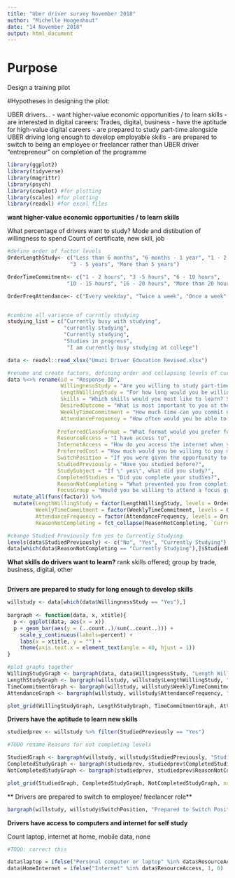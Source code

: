 ```yaml
---
title: "Uber driver survey November 2018"
author: "Michelle Hoogenhout"
date: "14 November 2018"
output: html_document
---
```


# Purpose 
Design a training pilot

#Hypotheses in designing the pilot:

UBER drivers...
- want higher-value economic opportunities / to learn skills
- are interested in digital careers: Trades, digital, business
- have the aptitude for high-value digital careers
- are prepared to study part-time alongside UBER driving long enough to develop employable skills
- are prepared to switch to being an employee or freelancer rather than UBER driver "entrepreneur" on completion of the programme

```r

library(ggplot2)
library(tidyverse)
library(magrittr)
library(psych)
library(cowplot) #for plotting
library(scales) #for plotting
library(readxl) #for excel files

```

**want higher-value economic opportunities / to learn skills**

What percentage of drivers want to study?
Mode and distibution of willingness to spend
Count of certificate, new skill, job

```r

#define order of factor levels
OrderLengthStudy<- c("Less than 6 months", "6 months - 1 year", "1 - 2 years",
                    "3 - 5 years", "More than 5 years")

OrderTimeCommitment<- c("1 - 2 hours", "3 -5 hours", "6 - 10 hours",
                   "10 - 15 hours", "16 - 20 hours", "More than 20 hours")

OrderFreqAttendance<- c("Every weekday", "Twice a week", "Once a week", "Once a month")


#combine all variance of currntly studying
studying_list = c("Currently busy with studying", 
                  "currently studying", 
                  "Currently studying", 
                  "Studies in progress",
                   "I am currently busy studying at college")

```

```r

data <- readxl::read_xlsx("Umuzi Driver Education Revised.xlsx")

#rename and create factors, defining order and collapsing levels of currently studying
data %<>% rename(id = "Response ID", 
                 WillingnessStudy = "Are you willing to study part-time while operating on Uber?",
                 LengthWillingStudy = "For how long would you be willing to study while operating on Uber?",
                 Skills = "Which skills would you most like to learn? Select up to three skills.",
                 DesiredOutcome = "What is most important to you at the end of studying?",
                 WeeklyTimeCommitment = "How much time can you commit on a weekly basis to studying?",
                 AttendanceFrequency = "How often would you be able to attend classes, in-person, at a local campus in your city?",
                 
                PreferredClassFormat = "What format would you prefer for the classes?",
                ResourceAccess = "I have access to",
                InternetAccess = "How do you access the internet when you not operating on Uber?",
                PreferredCost = "How much would you be willing to pay monthly for your part-time studying?",
                SwitchPosition = "If you were given the opportunity to start a new career, would you be willing to start in a junior position?",
                StudiedPreviously = "Have you studied before?",
                StudySubject = "If \" yes\", what did you study?",
                CompletedStudies = "Did you complete your studies?",
                ReasonNotCompleting = "What prevented you from completing your studies?",
                FocusGroup = "Would you be willing to attend a focus group to talk about your goals for further education and skills?") %>% 
  mutate_all(funs(factor)) %>%
  mutate(LengthWillingStudy = factor(LengthWillingStudy, levels = OrderLengthStudy),
         WeeklyTimeCommitment = factor(WeeklyTimeCommitment, levels = OrderTimeCommitment),
         AttendanceFrequency = factor(AttendanceFrequency, levels = OrderFreqAttendance),
         ReasonNotCompleting = fct_collapse(ReasonNotCompleting, `Currently Studying` = studying_list))

#change Studied Previously frm yes to Currently Studying
levels(data$StudiedPreviously) <- c("No", "Yes", "Currently Studying")
data[which(data$ReasonNotCompleting == "Currently Studying"),]$StudiedPreviously <- "Currently Studying"

```


**What skills do drivers want to learn?**
rank skills offered; group by trade, business, digital, other

```r


```

**Drivers are prepared to study for long enough to develop skills**

```r

willstudy <- data[which(data$WillingnessStudy == "Yes"),]
 
bargraph <- function(data, x, xtitle){
  p <- ggplot(data, aes(x = x))
  p + geom_bar(aes(y = (..count..)/sum(..count..))) + 
    scale_y_continuous(labels=percent) + 
    labs(x = xtitle, y = "") +
    theme(axis.text.x = element_text(angle = 40, hjust = 1))
}

#plot graphs together
WillingStudyGraph <- bargraph(data, data$WillingnessStudy, "Length Willing to Study")
LengthStudyGraph <- bargraph(willstudy, willstudy$LengthWillingStudy, "Length Willing to Study")
TimeCommitmentGraph <- bargraph(willstudy, willstudy$WeeklyTimeCommitment, "Weekly Time Commitment")
AttendanceGraph <- bargraph(willstudy, willstudy$AttendanceFrequency, "Frequency of Attendance")

plot_grid(WillingStudyGraph, LengthStudyGraph, TimeCommitmentGraph, AttendanceGraph, nrow = 2)

```


**Drivers have the aptitude to learn new skills**


```r

studiedprev <- willstudy %>% filter(StudiedPreviously == "Yes")

#TODO rename Reasons for not completing levels

StudiedGraph <- bargraph(willstudy, willstudy$StudiedPreviously, "Studied Before?")
CompletedStudyGraph <- bargraph(studiedprev, studiedprev$CompletedStudies,"Completed Studies?")
NotCompletedStudyGraph <- bargraph(studiedprev, studiedprev$ReasonNotCompleting,"Barriers to Completion")

plot_grid(StudiedGraph, CompletedStudyGraph, NotCompletedStudyGraph, nrow = 2)

```


** Drivers are prepared to switch to employee/ freelancer role**

```r

bargraph(willstudy, willstudy$SwitchPosition, "Prepared to Switch Position")

```


**Drivers have access to computers and internet for self study**

Count laptop, internet at home, mobile data, none

```r

#TODO: correct this

data$laptop = ifelse("Personal computer or laptop" %in% data$ResourceAccess, 1, 0)
data$HomeInternet = ifelse("Internet" %in% data$ResourceAccess, 1, 0)

```

